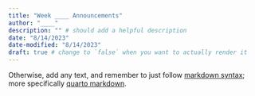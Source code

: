 ```yaml
---
title: "Week ____ Announcements"
author: "____"
description: "" # should add a helpful description
date: "8/14/2023"
date-modified: "8/14/2023"
draft: true # change to `false` when you want to actually render it
---
```


Otherwise, add any text, and remember to just follow [markdown syntax](https://www.markdownguide.org/cheat-sheet/); more specifically [quarto markdown](https://quarto.org/docs/authoring/markdown-basics.html).